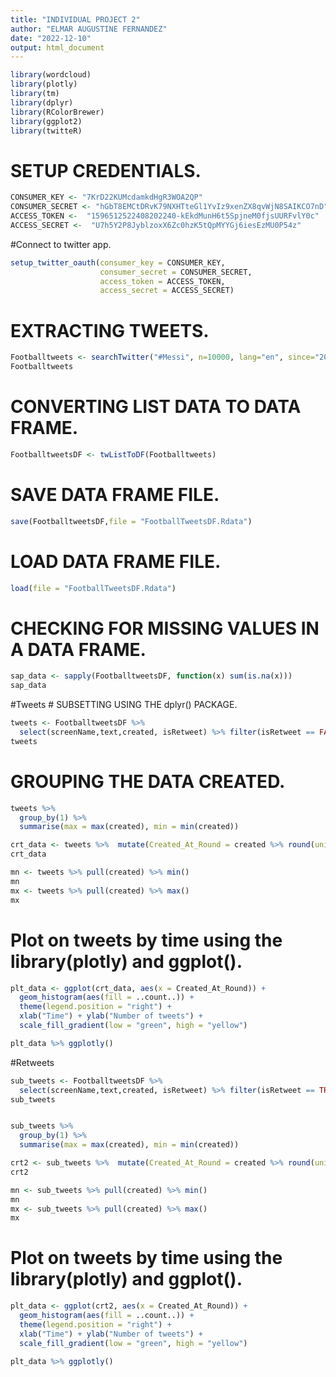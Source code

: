 ```yaml
---
title: "INDIVIDUAL PROJECT 2"
author: "ELMAR AUGUSTINE FERNANDEZ"
date: "2022-12-10"
output: html_document
---
```


```r
library(wordcloud)
library(plotly)
library(tm)
library(dplyr)
library(RColorBrewer)
library(ggplot2)
library(twitteR)
```


# SETUP CREDENTIALS.
```r
CONSUMER_KEY <- "7KrD22KUMcdamkdHgR3WOA2QP"
CONSUMER_SECRET <- "hGbT8EMCtDRvK79NXHTteGl1YvIz9xenZX8qvWjN8SAIKCO7nD"
ACCESS_TOKEN <-  "1596512522408202240-kEkdMunH6t5SpjneM0fjsUURFvlY0c"
ACCESS_SECRET <-  "U7h5Y2P8JyblzoxX6Zc0hzK5tQpMYYGj6iesEzMU0P54z"
```


#Connect to twitter app.
```r
setup_twitter_oauth(consumer_key = CONSUMER_KEY,
                    consumer_secret = CONSUMER_SECRET,
                    access_token = ACCESS_TOKEN,
                    access_secret = ACCESS_SECRET)

```

# EXTRACTING TWEETS.
```r
Footballtweets <- searchTwitter("#Messi", n=10000, lang="en", since="2022-11-25", until="2022-12-08", retryOnRateLimit = 120)
Footballtweets
```


# CONVERTING LIST DATA TO DATA FRAME.
```r
FootballtweetsDF <- twListToDF(Footballtweets)
```


# SAVE DATA FRAME FILE.
```r
save(FootballtweetsDF,file = "FootballTweetsDF.Rdata")
```


# LOAD DATA FRAME FILE.
```r
load(file = "FootballTweetsDF.Rdata")
```


# CHECKING FOR MISSING VALUES IN A DATA FRAME.
```r
sap_data <- sapply(FootballtweetsDF, function(x) sum(is.na(x)))
sap_data
```


#Tweets
# SUBSETTING USING THE dplyr() PACKAGE.
```r
tweets <- FootballtweetsDF %>%
  select(screenName,text,created, isRetweet) %>% filter(isRetweet == FALSE)
tweets
```


# GROUPING THE DATA CREATED. 
```r
tweets %>%  
  group_by(1) %>%  
  summarise(max = max(created), min = min(created))

crt_data <- tweets %>%  mutate(Created_At_Round = created %>% round(units = 'hours') %>% as.POSIXct())
crt_data

mn <- tweets %>% pull(created) %>% min()
mn 
mx <- tweets %>% pull(created) %>% max()
mx
```


# Plot on tweets by time using the library(plotly) and ggplot().
```r
plt_data <- ggplot(crt_data, aes(x = Created_At_Round)) +
  geom_histogram(aes(fill = ..count..)) +
  theme(legend.position = "right") +
  xlab("Time") + ylab("Number of tweets") + 
  scale_fill_gradient(low = "green", high = "yellow")

plt_data %>% ggplotly()

```

#Retweets

```r
sub_tweets <- FootballtweetsDF %>%
  select(screenName,text,created, isRetweet) %>% filter(isRetweet == TRUE)
sub_tweets


sub_tweets %>%  
  group_by(1) %>%  
  summarise(max = max(created), min = min(created))

crt2 <- sub_tweets %>%  mutate(Created_At_Round = created %>% round(units = 'hours') %>% as.POSIXct())
crt2

mn <- sub_tweets %>% pull(created) %>% min()
mn 
mx <- sub_tweets %>% pull(created) %>% max()
mx
```


# Plot on tweets by time using the library(plotly) and ggplot().
```r
plt_data <- ggplot(crt2, aes(x = Created_At_Round)) +
  geom_histogram(aes(fill = ..count..)) +
  theme(legend.position = "right") +
  xlab("Time") + ylab("Number of tweets") + 
  scale_fill_gradient(low = "green", high = "yellow")

plt_data %>% ggplotly()
```

